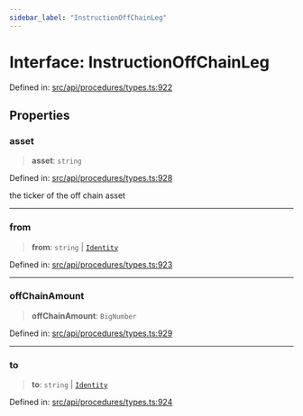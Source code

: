 ```yaml
---
sidebar_label: "InstructionOffChainLeg"
---
```


# Interface: InstructionOffChainLeg

Defined in: [src/api/procedures/types.ts:922](https://github.com/PolymeshAssociation/polymesh-sdk/blob/bee6a2fe7a8ce5db42a6982e793782182cde2153/src/api/procedures/types.ts#L922)

## Properties

### asset

> **asset**: `string`

Defined in: [src/api/procedures/types.ts:928](https://github.com/PolymeshAssociation/polymesh-sdk/blob/bee6a2fe7a8ce5db42a6982e793782182cde2153/src/api/procedures/types.ts#L928)

the ticker of the off chain asset

***

### from

> **from**: `string` \| [`Identity`](../../../entities/Identity/classes/Identity.mdx)

Defined in: [src/api/procedures/types.ts:923](https://github.com/PolymeshAssociation/polymesh-sdk/blob/bee6a2fe7a8ce5db42a6982e793782182cde2153/src/api/procedures/types.ts#L923)

***

### offChainAmount

> **offChainAmount**: `BigNumber`

Defined in: [src/api/procedures/types.ts:929](https://github.com/PolymeshAssociation/polymesh-sdk/blob/bee6a2fe7a8ce5db42a6982e793782182cde2153/src/api/procedures/types.ts#L929)

***

### to

> **to**: `string` \| [`Identity`](../../../entities/Identity/classes/Identity.mdx)

Defined in: [src/api/procedures/types.ts:924](https://github.com/PolymeshAssociation/polymesh-sdk/blob/bee6a2fe7a8ce5db42a6982e793782182cde2153/src/api/procedures/types.ts#L924)

